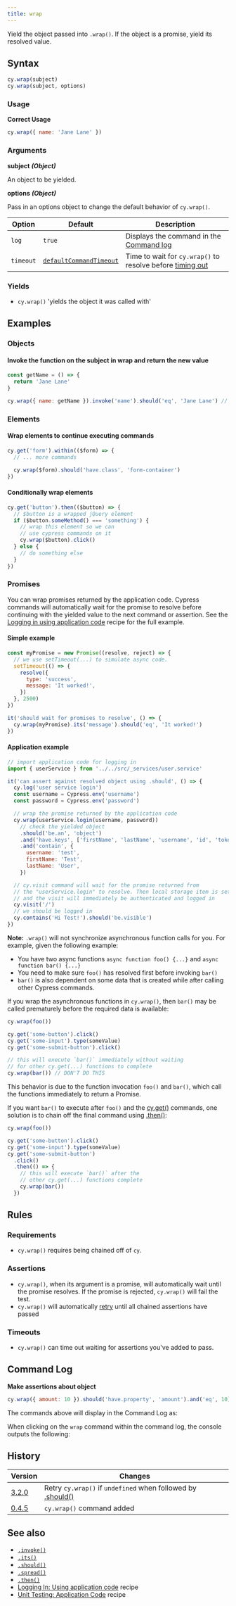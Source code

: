 ```yaml
---
title: wrap
---
```


Yield the object passed into `.wrap()`. If the object is a promise, yield its
resolved value.

## Syntax

```javascript
cy.wrap(subject)
cy.wrap(subject, options)
```

### Usage

**<Icon name="check-circle" color="green" /> Correct Usage**

```javascript
cy.wrap({ name: 'Jane Lane' })
```

### Arguments

**<Icon name="angle-right" /> subject** **_(Object)_**

An object to be yielded.

**<Icon name="angle-right" /> options** **_(Object)_**

Pass in an options object to change the default behavior of `cy.wrap()`.

| Option    | Default                                                              | Description                                                                              |
| --------- | -------------------------------------------------------------------- | ---------------------------------------------------------------------------------------- |
| `log`     | `true`                                                               | Displays the command in the [Command log](/guides/core-concepts/cypress-app#Command-Log) |
| `timeout` | [`defaultCommandTimeout`](/guides/references/configuration#Timeouts) | Time to wait for `cy.wrap()` to resolve before [timing out](#Timeouts)                   |

### Yields [<Icon name="question-circle"/>](/guides/core-concepts/introduction-to-cypress#Subject-Management)

- `cy.wrap()` 'yields the object it was called with'

## Examples

### Objects

#### Invoke the function on the subject in wrap and return the new value

```javascript
const getName = () => {
  return 'Jane Lane'
}

cy.wrap({ name: getName }).invoke('name').should('eq', 'Jane Lane') // true
```

### Elements

#### Wrap elements to continue executing commands

```javascript
cy.get('form').within(($form) => {
  // ... more commands

  cy.wrap($form).should('have.class', 'form-container')
})
```

#### Conditionally wrap elements

```javascript
cy.get('button').then(($button) => {
  // $button is a wrapped jQuery element
  if ($button.someMethod() === 'something') {
    // wrap this element so we can
    // use cypress commands on it
    cy.wrap($button).click()
  } else {
    // do something else
  }
})
```

### Promises

You can wrap promises returned by the application code. Cypress commands will
automatically wait for the promise to resolve before continuing with the yielded
value to the next command or assertion. See the
[Logging in using application code](/examples/examples/recipes#Logging-In)
recipe for the full example.

#### Simple example

```js
const myPromise = new Promise((resolve, reject) => {
  // we use setTimeout(...) to simulate async code.
  setTimeout(() => {
    resolve({
      type: 'success',
      message: 'It worked!',
    })
  }, 2500)
})

it('should wait for promises to resolve', () => {
  cy.wrap(myPromise).its('message').should('eq', 'It worked!')
})
```

<DocsImage src="/img/api/wrap/cypress-wrapped-promise-waits-to-resolve.gif" alt="Wrap of promises" ></DocsImage>

#### Application example <E2EOnlyBadge />

```javascript
// import application code for logging in
import { userService } from '../../src/_services/user.service'

it('can assert against resolved object using .should', () => {
  cy.log('user service login')
  const username = Cypress.env('username')
  const password = Cypress.env('password')

  // wrap the promise returned by the application code
  cy.wrap(userService.login(username, password))
    // check the yielded object
    .should('be.an', 'object')
    .and('have.keys', ['firstName', 'lastName', 'username', 'id', 'token'])
    .and('contain', {
      username: 'test',
      firstName: 'Test',
      lastName: 'User',
    })

  // cy.visit command will wait for the promise returned from
  // the "userService.login" to resolve. Then local storage item is set
  // and the visit will immediately be authenticated and logged in
  cy.visit('/')
  // we should be logged in
  cy.contains('Hi Test!').should('be.visible')
})
```

**Note:** `.wrap()` will not synchronize asynchronous function calls for you.
For example, given the following example:

- You have two async functions `async function foo() {...}` and
  `async function bar() {...}`
- You need to make sure `foo()` has resolved first before invoking `bar()`
- `bar()` is also dependent on some data that is created while after calling
  other Cypress commands.

**<Icon name="exclamation-triangle" color="red" />** If you wrap the
asynchronous functions in `cy.wrap()`, then `bar()` may be called prematurely
before the required data is available:

```javascript
cy.wrap(foo())

cy.get('some-button').click()
cy.get('some-input').type(someValue)
cy.get('some-submit-button').click()

// this will execute `bar()` immediately without waiting
// for other cy.get(...) functions to complete
cy.wrap(bar()) // DON'T DO THIS
```

This behavior is due to the function invocation `foo()` and `bar()`, which call
the functions immediately to return a Promise.

**<Icon name="check-circle" color="green" />** If you want `bar()` to
execute after `foo()` and the [cy.get()](/api/commands/get) commands, one
solution is to chain off the final command using [.then()](/api/commands/then):

```javascript
cy.wrap(foo())

cy.get('some-button').click()
cy.get('some-input').type(someValue)
cy.get('some-submit-button')
  .click()
  .then(() => {
    // this will execute `bar()` after the
    // other cy.get(...) functions complete
    cy.wrap(bar())
  })
```

## Rules

### Requirements [<Icon name="question-circle"/>](/guides/core-concepts/introduction-to-cypress#Chains-of-Commands)

- `cy.wrap()` requires being chained off of `cy`.

### Assertions [<Icon name="question-circle"/>](/guides/core-concepts/introduction-to-cypress#Assertions)

- `cy.wrap()`, when its argument is a promise, will automatically wait
until the promise resolves. If the promise is rejected, `cy.wrap()` will fail
the test.</li><li>`cy.wrap()` will automatically
[retry](/guides/core-concepts/retry-ability) until all chained assertions have
passed

### Timeouts [<Icon name="question-circle"/>](/guides/core-concepts/introduction-to-cypress#Timeouts)

- `cy.wrap()` can time out waiting for assertions you've added to
pass.

## Command Log

**Make assertions about object**

```javascript
cy.wrap({ amount: 10 }).should('have.property', 'amount').and('eq', 10)
```

The commands above will display in the Command Log as:

<DocsImage src="/img/api/wrap/wrapped-object-in-cypress-tests.png" alt="Command Log wrap" ></DocsImage>

When clicking on the `wrap` command within the command log, the console outputs
the following:

<DocsImage src="/img/api/wrap/console-log-only-shows-yield-of-wrap.png" alt="Console Log wrap" ></DocsImage>

## History

| Version                                     | Changes                                                                             |
| ------------------------------------------- | ----------------------------------------------------------------------------------- |
| [3.2.0](/guides/references/changelog#3-2-0) | Retry `cy.wrap()` if `undefined` when followed by [.should()](/api/commands/should) |
| [0.4.5](/guides/references/changelog#0.4.5) | `cy.wrap()` command added                                                           |

## See also

- [`.invoke()`](/api/commands/invoke)
- [`.its()`](/api/commands/its)
- [`.should()`](/api/commands/should)
- [`.spread()`](/api/commands/spread)
- [`.then()`](/api/commands/then)
- [Logging In: Using application code](/examples/examples/recipes#Logging-In)
  recipe
- [Unit Testing: Application Code](/examples/examples/recipes#Unit-Testing)
  recipe

